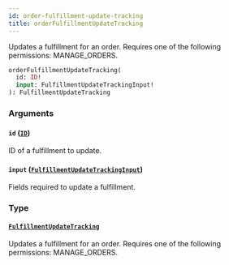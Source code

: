 ```yaml
---
id: order-fulfillment-update-tracking
title: orderFulfillmentUpdateTracking
---
```


Updates a fulfillment for an order. Requires one of the following permissions: MANAGE_ORDERS.

```graphql
orderFulfillmentUpdateTracking(
  id: ID!
  input: FulfillmentUpdateTrackingInput!
): FulfillmentUpdateTracking
```

### Arguments

#### `id` ([`ID`](../../../developer/api-reference/scalars/id))

ID of a fulfillment to update.

#### `input` ([`FulfillmentUpdateTrackingInput`](../../../developer/api-reference/inputs/fulfillment-update-tracking-input))

Fields required to update a fulfillment.

### Type

#### [`FulfillmentUpdateTracking`](../../../developer/api-reference/objects/fulfillment-update-tracking)

Updates a fulfillment for an order. Requires one of the following permissions: MANAGE_ORDERS.
